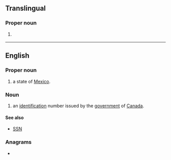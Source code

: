 {{also|Appendix:Variations of "sin"}}
==Translingual==

===Proper noun===
{{head|mul|proper noun}}

# {{label|mul|sports}} {{abbreviation of|mul|Singapore}}

----

==English==
{{wikipedia|Social insurance number}}

===Proper noun===
{{head|en|proper noun}}

# {{abbr of|en|[[Sinaloa]]|dot=,}} a state of [[Mexico]].

===Noun===
{{en-noun}}

# {{lb|en|Canada}} {{init of|en|social insurance number|dot=,}} an [[identification]] number issued by the [[government]] of [[Canada]].

====See also====
* {{sense|Social Insurance number}} [[SSN]]

===Anagrams===
* {{anagrams|en|a=ins|INS|Ins|Ins.|NIS|NSI|Niš|in's|ins|ins.|nis}}